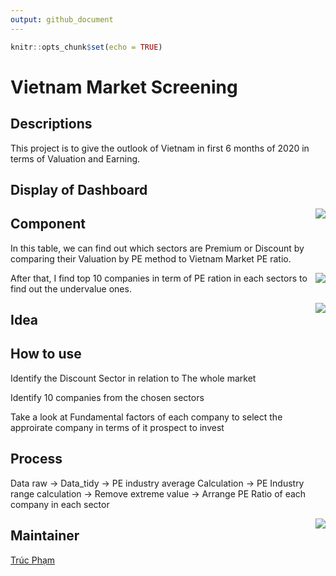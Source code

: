 ```yaml
---
output: github_document
---
```


```r
knitr::opts_chunk$set(echo = TRUE)
```

# Vietnam Market Screening

## Descriptions

This project is to give the outlook of Vietnam in first 6 months of 2020 in terms of Valuation and Earning. 

## Display of Dashboard 

<img src='man/vietnam_earning_analysis/vietnam_earning_analysis_display.png' align="right" />

## Component 

In this table, we can find out which sectors are Premium or Discount by comparing their Valuation by PE method to Vietnam Market PE ratio. 

<img src='man/vietnam_earning_analysis/vietnam_pe_sector_breakdown.png' align="right" />

After that, I find top 10 companies in term of PE ration in each sectors to find out the undervalue ones. 

<img src='man/vietnam_earning_analysis/vietnam_pe_ticker_breakdown.png' align="right" />

## Idea

## How to use

Identify the Discount Sector in relation to The whole market 

Identify 10 companies from the chosen sectors 

Take a look at Fundamental factors of each company to select the approirate company in terms of it prospect to invest

## Process 

Data raw -> Data_tidy -> PE industry average Calculation -> PE Industry range calculation -> Remove extreme value -> Arrange PE Ratio of each company in each sector 

<img src='man/vietnam_earning_analysis/vietnam_earning_analysis_process.jpg' align="right" />

## Maintainer

[Trúc Phạm](https://github.com/trucpham-hcmc)

